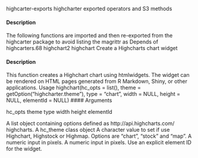 highcarter-exports
highcharter exported operators and S3 methods

#### Description 

The following functions are imported and then re-exported from the highcarter package to avoid
listing the magrittr as Depends of highcarters.68
highchart2
highchart
Create a Highcharts chart widget

#### Description 

This function creates a Highchart chart using htmlwidgets. The widget can be rendered on HTML
pages generated from R Markdown, Shiny, or other applications.
Usage
highchart(hc_opts = list(), theme = getOption("highcharter.theme"),
type = "chart", width = NULL, height = NULL, elementId = NULL)
 #### Arguments 

hc_opts
theme
type
width
height
elementId

A list object containing options defined as http://api.highcharts.com/
highcharts.
A hc_theme class object
A character value to set if use Highchart, Highstock or Highmap. Options are
"chart", "stock" and "map".
A numeric input in pixels.
A numeric input in pixels.
Use an explicit element ID for the widget.


